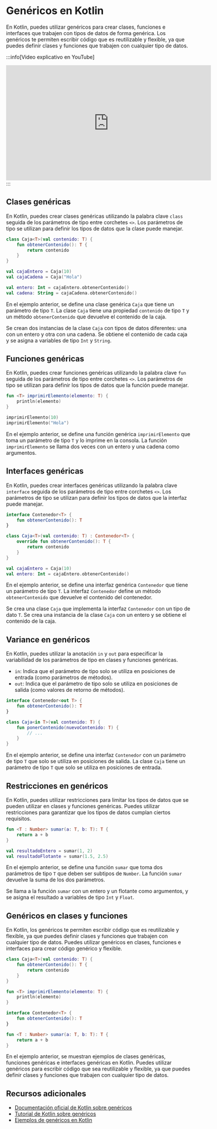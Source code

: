 
# Genéricos en Kotlin

En Kotlin, puedes utilizar genéricos para crear clases, funciones e interfaces que trabajen con tipos de datos de forma genérica. Los genéricos te permiten escribir código que es reutilizable y flexible, ya que puedes definir clases y funciones que trabajen con cualquier tipo de datos.

:::info[Video explicativo en YouTube]
<iframe width="560" height="315" src="https://www.youtube.com/embed/XPVa1vTJQts?si=ZmmU6D0RHGs84G5O" title="YouTube video player" frameborder="0" allow="accelerometer; autoplay; clipboard-write; encrypted-media; gyroscope; picture-in-picture; web-share" referrerpolicy="strict-origin-when-cross-origin" allowfullscreen></iframe>
:::

## Clases genéricas

En Kotlin, puedes crear clases genéricas utilizando la palabra clave `class` seguida de los parámetros de tipo entre corchetes `<>`. Los parámetros de tipo se utilizan para definir los tipos de datos que la clase puede manejar.

```kotlin
class Caja<T>(val contenido: T) {
    fun obtenerContenido(): T {
        return contenido
    }
}

val cajaEntero = Caja(10)
val cajaCadena = Caja("Hola")

val entero: Int = cajaEntero.obtenerContenido()
val cadena: String = cajaCadena.obtenerContenido()
```

En el ejemplo anterior, se define una clase genérica `Caja` que tiene un parámetro de tipo `T`. La clase `Caja` tiene una propiedad `contenido` de tipo `T` y un método `obtenerContenido` que devuelve el contenido de la caja.

Se crean dos instancias de la clase `Caja` con tipos de datos diferentes: una con un entero y otra con una cadena. Se obtiene el contenido de cada caja y se asigna a variables de tipo `Int` y `String`.

## Funciones genéricas

En Kotlin, puedes crear funciones genéricas utilizando la palabra clave `fun` seguida de los parámetros de tipo entre corchetes `<>`. Los parámetros de tipo se utilizan para definir los tipos de datos que la función puede manejar.

```kotlin
fun <T> imprimirElemento(elemento: T) {
    println(elemento)
}

imprimirElemento(10)
imprimirElemento("Hola")
```

En el ejemplo anterior, se define una función genérica `imprimirElemento` que toma un parámetro de tipo `T` y lo imprime en la consola. La función `imprimirElemento` se llama dos veces con un entero y una cadena como argumentos.

## Interfaces genéricas

En Kotlin, puedes crear interfaces genéricas utilizando la palabra clave `interface` seguida de los parámetros de tipo entre corchetes `<>`. Los parámetros de tipo se utilizan para definir los tipos de datos que la interfaz puede manejar.

```kotlin
interface Contenedor<T> {
    fun obtenerContenido(): T
}

class Caja<T>(val contenido: T) : Contenedor<T> {
    override fun obtenerContenido(): T {
        return contenido
    }
}

val cajaEntero = Caja(10)
val entero: Int = cajaEntero.obtenerContenido()
```

En el ejemplo anterior, se define una interfaz genérica `Contenedor` que tiene un parámetro de tipo `T`. La interfaz `Contenedor` define un método `obtenerContenido` que devuelve el contenido del contenedor.

Se crea una clase `Caja` que implementa la interfaz `Contenedor` con un tipo de dato `T`. Se crea una instancia de la clase `Caja` con un entero y se obtiene el contenido de la caja.

## Variance en genéricos

En Kotlin, puedes utilizar la anotación `in` y `out` para especificar la variabilidad de los parámetros de tipo en clases y funciones genéricas.

- `in`: Indica que el parámetro de tipo solo se utiliza en posiciones de entrada (como parámetros de métodos).
- `out`: Indica que el parámetro de tipo solo se utiliza en posiciones de salida (como valores de retorno de métodos).

```kotlin
interface Contenedor<out T> {
    fun obtenerContenido(): T
}

class Caja<in T>(val contenido: T) {
    fun ponerContenido(nuevoContenido: T) {
        // ...
    }
}
```

En el ejemplo anterior, se define una interfaz `Contenedor` con un parámetro de tipo `T` que solo se utiliza en posiciones de salida. La clase `Caja` tiene un parámetro de tipo `T` que solo se utiliza en posiciones de entrada.

## Restricciones en genéricos

En Kotlin, puedes utilizar restricciones para limitar los tipos de datos que se pueden utilizar en clases y funciones genéricas. Puedes utilizar restricciones para garantizar que los tipos de datos cumplan ciertos requisitos.

```kotlin
fun <T : Number> sumar(a: T, b: T): T {
    return a + b
}

val resultadoEntero = sumar(1, 2)
val resultadoFlotante = sumar(1.5, 2.5)
```

En el ejemplo anterior, se define una función `sumar` que toma dos parámetros de tipo `T` que deben ser subtipos de `Number`. La función `sumar` devuelve la suma de los dos parámetros.

Se llama a la función `sumar` con un entero y un flotante como argumentos, y se asigna el resultado a variables de tipo `Int` y `Float`.

## Genéricos en clases y funciones

En Kotlin, los genéricos te permiten escribir código que es reutilizable y flexible, ya que puedes definir clases y funciones que trabajen con cualquier tipo de datos. Puedes utilizar genéricos en clases, funciones e interfaces para crear código genérico y flexible.

```kotlin
class Caja<T>(val contenido: T) {
    fun obtenerContenido(): T {
        return contenido
    }
}

fun <T> imprimirElemento(elemento: T) {
    println(elemento)
}

interface Contenedor<T> {
    fun obtenerContenido(): T
}

fun <T : Number> sumar(a: T, b: T): T {
    return a + b
}
```

En el ejemplo anterior, se muestran ejemplos de clases genéricas, funciones genéricas e interfaces genéricas en Kotlin. Puedes utilizar genéricos para escribir código que sea reutilizable y flexible, ya que puedes definir clases y funciones que trabajen con cualquier tipo de datos.

## Recursos adicionales

- [Documentación oficial de Kotlin sobre genéricos](https://kotlinlang.org/docs/generics.html)
- [Tutorial de Kotlin sobre genéricos](https://play.kotlinlang.org/byExample/01_introduction/06_Generics)
- [Ejemplos de genéricos en Kotlin](https://github.com/resuadam2/kotlin-apuntes/blob/main/src/main/kotlin/p2_oop/Generics.kt)